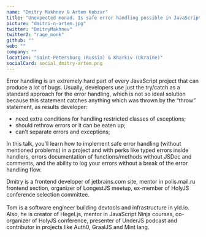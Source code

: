 ```yaml
---
name: "Dmitry Makhnev & Artem Kobzar"
title: "Unexpected monad. Is safe error handling possible in JavaScript/TypeScript?"
picture: "dmitri-n-artem.jpg"
twitter: "DmitryMakhnev"
twitter2: "rage_monk"
github: ""
web: ""
company: ""
location: "Saint-Petersburg (Russia) & Kharkiv (Ukraine)"
socialCard: social_dmitry-artem.png
---
```


<p>
  Error handling is an extremely hard part of every JavaScript project that can produce a lot of bugs. Usually,
  developers use just the try/catch as a standard approach for the error handling, which is not so ideal solution
  because this statement catches anything which was thrown by the “throw” statement, as results developer:
</p>

- need extra conditions for handling restricted classes of exceptions;
- should rethrow errors or it can be eaten up;
- can’t separate errors and exceptions;

<p>
  In this talk, you’ll learn how to implement safe error handling (without mentioned problems) in a project
  and with perks like typed errors inside handlers, errors documentation of functions/methods without JSDoc and comments,
  and the ability to log your errors without a break of the error handling flow.
</p>

<p>
  Dmitry is a frontend developer of jetbrains.com site, mentor in polis.mail.ru frontend section, organizer of LongestJS meetup,
  ex-member of HolyJS conference selection committee.
  <br /><br/>
  Tom is a software engineer building devtools and infrastructure in yld.io. Also, he is creator of Hegel.js,
  mentor in JavaScript.Ninja courses, co-organizer of HolyJS conference, presenter of UnderJS podcast and contributor in projects like Auth0,
  GraalJS and Mint lang.
</p>
